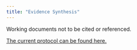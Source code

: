 ```yaml
---
title: "Evidence Synthesis"
---
```


Working documents not to be cited or referenced.

[The current protocol can be found here.](https://mdgrant.github.io/geriatrics_pp/intro.html)
